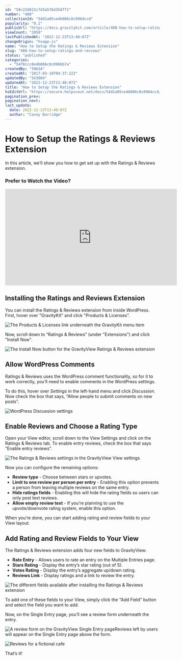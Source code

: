 ```yaml
---
id: "58c22d822c7d3a576d35d7f1"
number: "408"
collectionId: "54d1a05ce4b086c0c0964ccd"
popularity: "0.2"
publicUrl: "https://docs.gravitykit.com/article/408-how-to-setup-ratings-and-reviews"
viewCount: "2058"
lastPublishedAt: "2022-12-23T13:40:07Z"
changeOrigin: "hsapp-js"
name: "How to Setup the Ratings & Reviews Extension"
slug: "408-how-to-setup-ratings-and-reviews"
status: "published"
categories: 
  - "54f8ccc8e4b086c0c096bb7a"
createdBy: "59634"
createdAt: "2017-03-10T04:37:22Z"
updatedBy: "543004"
updatedAt: "2022-12-23T13:40:07Z"
title: "How to Setup the Ratings & Reviews Extension"
hsEditUrl: "https://secure.helpscout.net/docs/54d1a05ce4b086c0c0964ccd/article/58c22d822c7d3a576d35d7f1"
pagination_prev: 
pagination_next: 
last_update:
  date: 2022-12-23T13:40:07Z
  author: "Casey Burridge"
---
```


# How to Setup the Ratings & Reviews Extension

In this article, we’ll show you how to get set up with the Ratings &amp; Reviews extension.

### Prefer to Watch the Video?

<iframe allow="accelerometer; autoplay; clipboard-write; encrypted-media; gyroscope; picture-in-picture" allowfullscreen="" frameborder="0" height="315" src="https://www.youtube.com/embed/eAOyzuCNDcE" title="YouTube video player" width="560"></iframe>

## Installing the Ratings and Reviews Extension

You can install the Ratings &amp; Reviews extension from inside WordPress. First, hover over "GravityKit" and click "Products &amp; Licenses".

![The Products & Licenses link underneath the GravityKit menu item](https://s3.amazonaws.com/helpscout.net/docs/assets/54c58489e4b051242988532c/images/63a563439ef7901532ad2a8c/file-7ZM2RnkKU3.png)

Now, scroll down to “Ratings &amp; Reviews” (under "Extensions") and click "Install Now".

![The Install Now button for the GravityView Ratings & Reviews extension](https://s3.amazonaws.com/helpscout.net/docs/assets/54c58489e4b051242988532c/images/63a56d9b9ef7901532ad2a90/file-l54NfY2iAe.png)

## Allow WordPress Comments

Ratings &amp; Reviews uses the WordPress comment functionality, so for it to work correctly, you’ll need to enable comments in the WordPress settings.

To do this, hover over *Settings* in the left-hand menu and click *Discussion*. Now check the box that says, “Allow people to submit comments on new posts”.

![WordPress Discussion settings](https://s3.amazonaws.com/helpscout.net/docs/assets/54c58489e4b051242988532c/images/62331b56ab585b230a8a1b2b/file-HUZPrvlV0w.png)

## Enable Reviews and Choose a Rating Type

Open your View editor, scroll down to the View Settings and click on the Ratings &amp; Reviews tab. To enable entry reviews, check the box that says “Enable entry reviews”.

![The Ratings & Reviews settings in the GravityView View settings](https://s3.amazonaws.com/helpscout.net/docs/assets/54c58489e4b051242988532c/images/62331b712ce7ed0fb09167d2/file-m3YePSDKvI.png)

Now you can configure the remaining options:

- **Review type** - Choose between stars or upvotes.
- **Limit to one review per person per entry** - Enabling this option prevents a person from leaving multiple reviews on the same entry.
- **Hide ratings fields** - Enabling this will hide the rating fields so users can only post text reviews.
- **Allow empty review text** - If you’re planning to use the upvote/downvote rating system, enable this option.

When you’re done, you can start adding rating and review fields to your View layout.

## Add Rating and Review Fields to Your View

The Ratings &amp; Reviews extension adds four new fields to GravityView:

- **Rate Entry** - Allows users to rate an entry on the Multiple Entries page.
- **Stars Rating** - Display the entry’s star rating (out of 5).
- **Votes Rating** - Display the entry’s aggregate up/down rating.
- **Reviews Link** - Display ratings and a link to review the entry.

![The different fields available after installing the Ratings & Reviews extension](https://s3.amazonaws.com/helpscout.net/docs/assets/54c58489e4b051242988532c/images/62331b83c1688a6d26a765e5/file-73QvY7dYDN.png)

To add one of these fields to your View, simply click the "Add Field" button and select the field you want to add.

Now, on the Single Entry page, you’ll see a review form underneath the entry.

![A review form on the GravityView Single Entry page](https://s3.amazonaws.com/helpscout.net/docs/assets/54c58489e4b051242988532c/images/62331b90c1e53608cf9e98dd/file-RFR1tatZ2y.png)Reviews left by users will appear on the Single Entry page above the form.

![Reviews for a fictional cafe](https://s3.amazonaws.com/helpscout.net/docs/assets/54c58489e4b051242988532c/images/62331ba7af6f8700f6db044e/file-JqvDUfXKok.png)

That’s it!